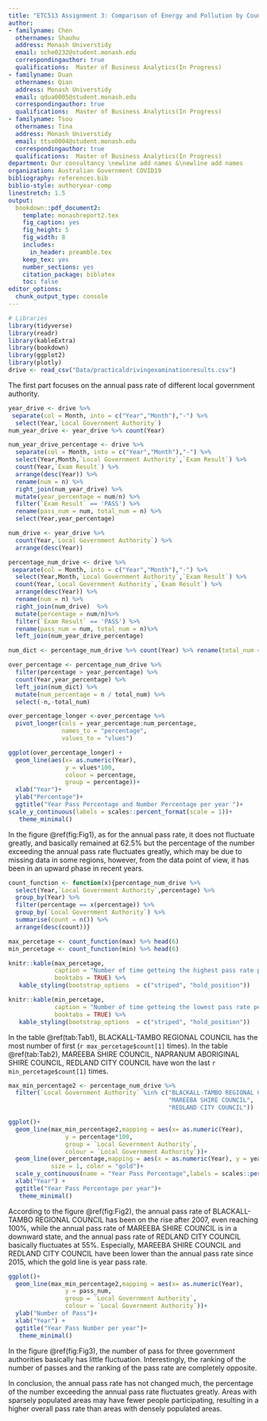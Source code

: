 ```yaml
---
title: "ETC513 Assignment 3: Comparison of Energy and Pollution by Country"
author:
- familyname: Chen
  othernames: Shaohu
  address: Monash Universtidy
  email: sche0232@student.monash.edu
  correspondingauthor: true
  qualifications:  Master of Business Analytics(In Progress)
- familyname: Duan
  othernames: Qian
  address: Monash Universtidy
  email: qdua0005@student.monash.edu
  correspondingauthor: true
  qualifications:  Master of Business Analytics(In Progress)
- familyname: Tsou
  othernames: Tina
  address: Monash Universtidy
  email: ttso0004@student.monash.edu
  correspondingauthor: true
  qualifications:  Master of Business Analytics(In Progress)
department: Our consultancy \newline add names &\newline add names
organization: Australian Government COVID19
bibliography: references.bib
biblio-style: authoryear-comp
linestretch: 1.5
output:
  bookdown::pdf_document2:
    template: monashreport2.tex
    fig_caption: yes
    fig_height: 5
    fig_width: 8
    includes:
      in_header: preamble.tex
    keep_tex: yes
    number_sections: yes
    citation_package: biblatex
    toc: false
editor_options: 
  chunk_output_type: console
---
```


```r
# Libraries
library(tidyverse)
library(readr)
library(kableExtra)
library(bookdown)
library(ggplot2)
library(plotly)
drive <- read_csv("Data/practicaldrivingexaminationresults.csv")
```

\section*{Introduction}




\section*{Step 1}

The first part focuses on the annual pass rate of different local government authority. 

```r
year_drive <- drive %>% 
 separate(col = Month, into = c("Year","Month"),"-") %>% 
  select(Year,`Local Government Authority`)  
num_year_drive <- year_drive %>% count(Year)

num_year_drive_percentage <- drive %>% 
  separate(col = Month, into = c("Year","Month"),"-") %>% 
  select(Year,Month,`Local Government Authority`,`Exam Result`) %>% 
  count(Year,`Exam Result`) %>% 
  arrange(desc(Year)) %>% 
  rename(num = n) %>% 
  right_join(num_year_drive) %>% 
  mutate(year_percentage = num/n) %>% 
  filter(`Exam Result` == 'PASS') %>% 
  rename(pass_num = num, total_num = n) %>% 
  select(Year,year_percentage)
```


```r
num_drive <- year_drive %>% 
  count(Year,`Local Government Authority`) %>% 
  arrange(desc(Year)) 

percentage_num_drive <- drive %>% 
 separate(col = Month, into = c("Year","Month"),"-") %>% 
  select(Year,Month,`Local Government Authority`,`Exam Result`) %>% 
  count(Year,`Local Government Authority`,`Exam Result`) %>% 
  arrange(desc(Year)) %>% 
  rename(num = n) %>% 
  right_join(num_drive)  %>% 
  mutate(percentage = num/n)%>% 
  filter(`Exam Result` == 'PASS') %>% 
  rename(pass_num = num, total_num = n)%>% 
  left_join(num_year_drive_percentage)

num_dict <- percentage_num_drive %>% count(Year) %>% rename(total_num = n)
```


```r
over_percentage <- percentage_num_drive %>% 
  filter(percentage > year_percentage) %>% 
  count(Year,year_percentage) %>% 
  left_join(num_dict) %>% 
  mutate(num_percentage = n / total_num) %>% 
  select(-n,-total_num) 

over_percentage_longer <-over_percentage %>% 
  pivot_longer(cols = year_percentage:num_percentage,
               names_to = "percentage",
               values_to = "vlues")

ggplot(over_percentage_longer) +
  geom_line(aes(x= as.numeric(Year),
                y = vlues*100,
                colour = percentage,
                group = percentage))+
  xlab("Year")+
  ylab("Percentage")+
  ggtitle("Year Pass Percentage and Number Percentage per year ")+
scale_y_continuous(labels = scales::percent_format(scale = 1))+
   theme_minimal() 

```

In the figure \@ref(fig:Fig1), as for the annual pass rate, it does not fluctuate greatly, and basically remained at 62.5% but the percentage of the number exceeding the annual pass rate fluctuates greatly, which may be due to missing data in some regions, however, from the data point of view, it has been in an upward phase in recent years.

```r
count_function <- function(x){percentage_num_drive %>% 
  select(Year,`Local Government Authority`,percentage) %>% 
  group_by(Year) %>% 
  filter(percentage == x(percentage)) %>% 
  group_by(`Local Government Authority`) %>% 
  summarise(count = n()) %>% 
  arrange(desc(count))}

max_percetage <- count_function(max) %>% head(6)
min_percetage <- count_function(min) %>% head(6)

knitr::kable(max_percetage,
             caption = "Number of time getteing the highest pass rate per year",
             booktabs = TRUE) %>%
   kable_styling(bootstrap_options  = c("striped", "hold_position")) 

```

```r
knitr::kable(min_percetage,
             caption = "Number of time getteing the lowest pass rate per year",
             booktabs = TRUE) %>%
   kable_styling(bootstrap_options  = c("striped", "hold_position"))
```

In the table \@ref(tab:Tab1), BLACKALL-TAMBO REGIONAL COUNCIL has the most number of first (`r max_percetage$count[1]` times). In the table \@ref(tab:Tab2), MAREEBA SHIRE COUNCIL, NAPRANUM ABORIGINAL SHIRE COUNCIL, REDLAND CITY COUNCIL have won the last `r min_percetage$count[1]` times.

```r
max_min_percentage2 <- percentage_num_drive %>% 
  filter(`Local Government Authority` %in% c("BLACKALL-TAMBO REGIONAL COUNCIL",
                                             "MAREEBA SHIRE COUNCIL",
                                             "REDLAND CITY COUNCIL")) 
```

```r
ggplot()+
  geom_line(max_min_percentage2,mapping = aes(x= as.numeric(Year),
                y = percentage*100,
                group = `Local Government Authority`,
                colour = `Local Government Authority`))+
  geom_line(over_percentage,mapping = aes(x = as.numeric(Year), y = year_percentage*100), 
            size = 1, color = "gold")+
  scale_y_continuous(name = "Year Pass Percentage",labels = scales::percent_format(scale = 1))+ 
  xlab("Year") +
  ggtitle("Year Pass Percentage per year")+
   theme_minimal()

```

According to the figure \@ref(fig:Fig2), the annual pass rate of BLACKALL-TAMBO REGIONAL COUNCIL has been on the rise after 2007, even reaching 100%, while the annual pass rate of MAREEBA SHIRE COUNCIL is in a downward state, and the annual pass rate of REDLAND CITY COUNCIL basically fluctuates at 55%. Especially, MAREEBA SHIRE COUNCIL and REDLAND CITY COUNCIL have been lower than the annual pass rate since 2015, which the gold line is year pass rate.

```r
ggplot()+
  geom_line(max_min_percentage2,mapping = aes(x= as.numeric(Year),
                y = pass_num,
                group = `Local Government Authority`,
                colour = `Local Government Authority`))+ 
  ylab("Number of Pass")+
  xlab("Year") +
  ggtitle("Year Pass Number per year")+
   theme_minimal() 
```

In the figure \@ref(fig:Fig3), the number of pass for three government authorities basically has little fluctuation. Interestingly, the ranking of the number of passes and the ranking of the pass rate are completely opposite. 

In conclusion, the annual pass rate has not changed much, the percentage of the number exceeding the annual pass rate fluctuates greatly. Areas with sparsely populated areas may have fewer people participating, resulting in a higher overall pass rate than areas with densely populated areas.

\section*{Step 2}


\section*{Step 3}

